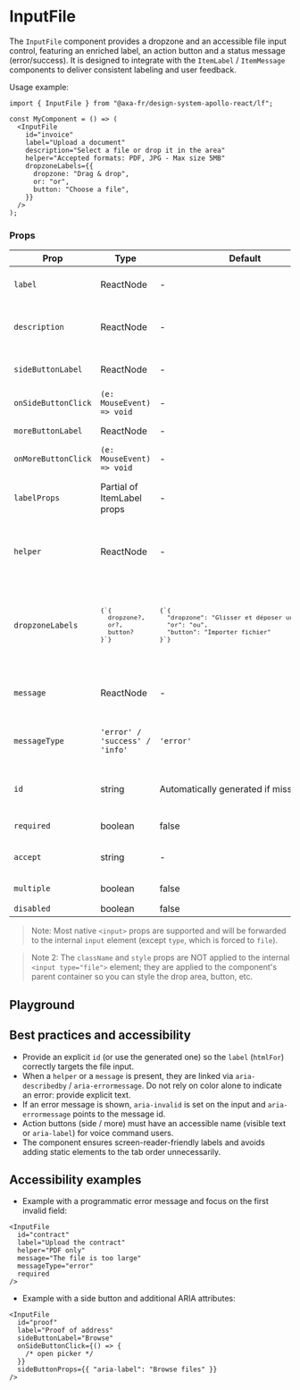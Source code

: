 
<Meta of={InputFileStories} name="InputFile" />

# InputFile

The `InputFile` component provides a dropzone and an accessible file input control, featuring an enriched label, an action button and a status message (error/success). It is designed to integrate with the `ItemLabel` / `ItemMessage` components to deliver consistent labeling and user feedback.

Usage example:

```tsx
import { InputFile } from "@axa-fr/design-system-apollo-react/lf";

const MyComponent = () => (
  <InputFile
    id="invoice"
    label="Upload a document"
    description="Select a file or drop it in the area"
    helper="Accepted formats: PDF, JPG - Max size 5MB"
    dropzoneLabels={{
      dropzone: "Drag & drop",
      or: "or",
      button: "Choose a file",
    }}
  />
);
```

### Props

<table>
  <thead>
    <tr>
      <th scope="col">Prop</th>
      <th scope="col">Type</th>
      <th scope="col">Default</th>
      <th scope="col">Description</th>
    </tr>
  </thead>
  <tbody>
    <tr>
      <td>
        <code>label</code>
      </td>
      <td>ReactNode</td>
      <td>-</td>
      <td>Visible label text displayed for the control.</td>
    </tr>
    <tr>
      <td>
        <code>description</code>
      </td>
      <td>ReactNode</td>
      <td>-</td>
      <td>
        Descriptive text that complements the label (shown near the label).
      </td>
    </tr>
    <tr>
      <td>
        <code>sideButtonLabel</code>
      </td>
      <td>ReactNode</td>
      <td>-</td>
      <td>Label for an optional side action button (e.g. "Browse").</td>
    </tr>
    <tr>
      <td>
        <code>onSideButtonClick</code>
      </td>
      <td>
        <code>(e: MouseEvent) =&gt; void</code>
      </td>
      <td>-</td>
      <td>Click handler for the side button.</td>
    </tr>
    <tr>
      <td>
        <code>moreButtonLabel</code>
      </td>
      <td>ReactNode</td>
      <td>-</td>
      <td>Label for the "more info" button (info).</td>
    </tr>
    <tr>
      <td>
        <code>onMoreButtonClick</code>
      </td>
      <td>
        <code>(e: MouseEvent) =&gt; void</code>
      </td>
      <td>-</td>
      <td>Click handler for the info button.</td>
    </tr>
    <tr>
      <td>
        <code>labelProps</code>
      </td>
      <td>Partial of ItemLabel props</td>
      <td>-</td>
      <td>
        Additional options to customize the label appearance/behavior (size,
        tone, helpers).
      </td>
    </tr>
    <tr>
      <td>
        <code>helper</code>
      </td>
      <td>ReactNode</td>
      <td>-</td>
      <td>
        Helper text displayed under the control. When present it is linked via{" "}
        <code>aria-describedby</code>.
      </td>
    </tr>
    <tr>
      <td>
        <code>dropzoneLabels</code>
      </td>
      <td>
        <code>
          <pre>{`{
  dropzone?,
  or?,
  button?
}`}</pre>
        </code>
      </td>
      <td>
        <code>
          <pre>{`{
  "dropzone": "Glisser et déposer un fichier",
  "or": "ou",
  "button": "Importer fichier"
}`}</pre>
        </code>
      </td>
      <td>
        Labels for the dropzone area. Each field is optional and will fall back
        to the default when omitted.
      </td>
    </tr>
    <tr>
      <td>
        <code>message</code>
      </td>
      <td>ReactNode</td>
      <td>-</td>
      <td>
        Status message associated with the control (e.g. error or success
        message).
      </td>
    </tr>
    <tr>
      <td>
        <code>messageType</code>
      </td>
      <td>
        <code>'error' / 'success' / 'info'</code>
      </td>
      <td>
        <code>'error'</code>
      </td>
      <td>
        Type of the displayed message (affects rendering and ARIA attributes).
      </td>
    </tr>
    <tr>
      <td>
        <code>id</code>
      </td>
      <td>string</td>
      <td>Automatically generated if missing</td>
      <td>
        The field id (used for <code>htmlFor</code>,{" "}
        <code>aria-describedby</code>, <code>aria-errormessage</code>).
      </td>
    </tr>
    <tr>
      <td>
        <code>required</code>
      </td>
      <td>boolean</td>
      <td>false</td>
      <td>Indicates the field is required.</td>
    </tr>
    <tr>
      <td>
        <code>accept</code>
      </td>
      <td>string</td>
      <td>-</td>
      <td>
        Values accepted by the input (e.g. <code>".pdf,image/*"</code>).
      </td>
    </tr>
    <tr>
      <td>
        <code>multiple</code>
      </td>
      <td>boolean</td>
      <td>false</td>
      <td>Allows selecting multiple files.</td>
    </tr>
    <tr>
      <td>
        <code>disabled</code>
      </td>
      <td>boolean</td>
      <td>false</td>
      <td>Disables the control.</td>
    </tr>
  </tbody>
</table>

> Note: Most native `<input>` props are supported and will be forwarded to the internal `input` element (except `type`, which is forced to `file`).

> Note 2: The `className` and `style` props are NOT applied to the internal `<input type="file">` element; they are applied to the component's parent container so you can style the drop area, button, etc.

## Playground

<Canvas of={InputFileStories.Playground} />

<Controls of={InputFileStories.Playground} />

## Best practices and accessibility

- Provide an explicit `id` (or use the generated one) so the `label` (`htmlFor`) correctly targets the file input.
- When a `helper` or a `message` is present, they are linked via `aria-describedby` / `aria-errormessage`. Do not rely on color alone to indicate an error: provide explicit text.
- If an error message is shown, `aria-invalid` is set on the input and `aria-errormessage` points to the message id.
- Action buttons (side / more) must have an accessible name (visible text or `aria-label`) for voice command users.
- The component ensures screen-reader-friendly labels and avoids adding static elements to the tab order unnecessarily.

## Accessibility examples

- Example with a programmatic error message and focus on the first invalid field:

```tsx
<InputFile
  id="contract"
  label="Upload the contract"
  helper="PDF only"
  message="The file is too large"
  messageType="error"
  required
/>
```

- Example with a side button and additional ARIA attributes:

```tsx
<InputFile
  id="proof"
  label="Proof of address"
  sideButtonLabel="Browse"
  onSideButtonClick={() => {
    /* open picker */
  }}
  sideButtonProps={{ "aria-label": "Browse files" }}
/>
```

